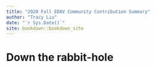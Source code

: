 ```yaml
--- 
title: "2020 Fall EDAV Community Contribution Summary"
author: "Tracy Liu"
date: "`r Sys.Date()`"
site: bookdown::bookdown_site
---
```


# Down the rabbit-hole


